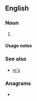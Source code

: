 {{also|Appendix:Variations of "ms"}}
==English==

===Noun===
{{head|en|noun plural form}}

# {{plural of|M|lang=en}}

====Usage notes====
{{U:en:plurals of letters}}

===See also===
* [[m's]]

===Anagrams===
* {{anagrams|en|S & M|S&M|SM|Sm|sm}}